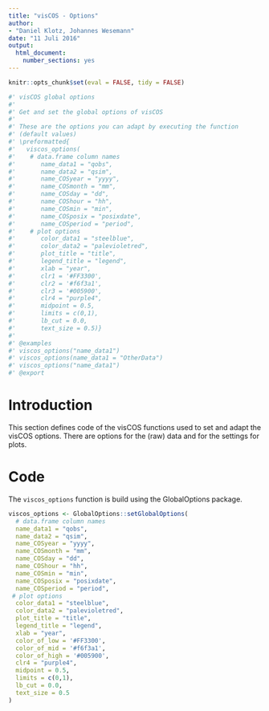 ```yaml
---
title: "visCOS - Options"
author: 
- "Daniel Klotz, Johannes Wesemann"
date: "11 Juli 2016"
output: 
  html_document:
    number_sections: yes
---
```


```r
knitr::opts_chunk$set(eval = FALSE, tidy = FALSE)
```
```r
#' visCOS global options
#' 
#' Get and set the global options of visCOS
#' 
#' These are the options you can adapt by executing the function 
#' (default values)
#' \preformatted{
#'   viscos_options(
#'    # data.frame column names
#'       name_data1 = "qobs",
#'       name_data2 = "qsim",
#'       name_COSyear = "yyyy",
#'       name_COSmonth = "mm",
#'       name_COSday = "dd",
#'       name_COShour = "hh",
#'       name_COSmin = "min",
#'       name_COSposix = "posixdate",
#'       name_COSperiod = "period",
#'    # plot options
#'       color_data1 = "steelblue", 
#'       color_data2 = "palevioletred",
#'       plot_title = "title",
#'       legend_title = "legend",
#'       xlab = "year",
#'       clr1 = '#FF3300',
#'       clr2 = '#f6f3a1',
#'       clr3 = '#005900',
#'       clr4 = "purple4",
#'       midpoint = 0.5,
#'       limits = c(0,1),
#'       lb_cut = 0.0,
#'       text_size = 0.5)}
#'
#' @examples
#' viscos_options("name_data1")
#' viscos_options(name_data1 = "OtherData")
#' viscos_options("name_data1")
#' @export
```
# Introduction 
This section defines code of the visCOS functions used to set and adapt the 
visCOS options. There are options for the (raw) data and for the settings for 
 plots.

# Code
The `viscos_options` function is build using the GlobalOptions package.

```r

viscos_options <- GlobalOptions::setGlobalOptions( 
  # data.frame column names
  name_data1 = "qobs", 
  name_data2 = "qsim", 
  name_COSyear = "yyyy",
  name_COSmonth = "mm",
  name_COSday = "dd",
  name_COShour = "hh",
  name_COSmin = "min",
  name_COSposix = "posixdate",
  name_COSperiod = "period",
 # plot options
  color_data1 = "steelblue", 
  color_data2 = "palevioletred",
  plot_title = "title",
  legend_title = "legend",
  xlab = "year",
  color_of_low = '#FF3300',
  color_of_mid = '#f6f3a1',
  color_of_high = '#005900',
  clr4 = "purple4",
  midpoint = 0.5,
  limits = c(0,1),
  lb_cut = 0.0,
  text_size = 0.5
)

```

